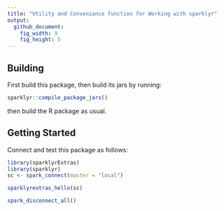 ```yaml
---
title: "Utility and Conveniance function for Working with sparklyr"
output:
  github_document:
    fig_width: 9
    fig_height: 5
---
```


## Building

First build this package, then build its jars by running:

```r
sparklyr::compile_package_jars()
```

then build the R package as usual.

## Getting Started

Connect and test this package as follows:

```r
library(sparklyrExtras)
library(sparklyr)
sc <- spark_connect(master = "local")

sparklyrextras_hello(sc)
```

```r
spark_disconnect_all()
```
